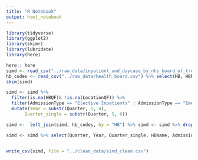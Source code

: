 ```yaml
---
title: "R Notebook"
output: html_notebook
---
```


```r
library(tidyverse)
library(ggplot2)
library(skimr)
library(lubridate)
library(here)

here:: here
simd <- read_csv("../raw_data/inpatient_and_daycase_by_nhs_board_of_treatment_and_simd.csv")
hb_codes <- read_csv("../raw_data/health_board.csv") %>% select(HB, HBName)
skim(simd)

simd <- simd %>% 
  filter(is.na(HBQF)& !is.na(LocationQF)) %>% 
  filter(AdmissionType == "Elective Inpatients" | AdmissionType == "Emergency Inpatients") %>%
  mutate(Year = substr(Quarter, 1, 4),
       Quarter_single = substr(Quarter, 5, 6))

simd <-  left_join(simd, hb_codes, by = "HB") %>% simd <- simd %>% drop_na(SIMD)

simd <- simd %>% select(Quarter, Year, Quarter_single, HBName, AdmissionType, SIMD, Episodes, LengthOfEpisode, AverageLengthOfEpisode, Stays, LengthOfStay, AverageLengthOfStay)


write_csv(simd, file = "../clean_data/simd_clean.csv")
```